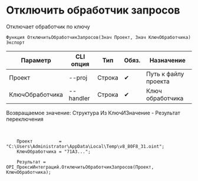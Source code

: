 ﻿---
sidebar_position: 6
---


# Отключить обработчик запросов
 Отключает обработчик по ключу



`Функция ОтключитьОбработчикЗапросов(Знач Проект, Знач КлючОбработчика) Экспорт`

  | Параметр | CLI опция | Тип | Обяз. | Назначение |
  |-|-|-|-|-|
  | Проект | --proj | Строка | &#x2714; | Путь к файлу проекта |
  | КлючОбработчика | --handler | Строка | &#x2714; | Ключ обработчика |

  
  Возвращаемое значение:   Структура Из КлючИЗначение - Результат переключения

<br/>




```bsl title="Пример использования для 1С:Предприятие/OneScript"
    Проект          = "C:\Users\Administrator\AppData\Local\Temp\v8_80F8_31.oint";
    КлючОбработчика = "71A3...";

    Результат = OPI_ПроксиИнтеграций.ОтключитьОбработчикЗапросов(Проект, КлючОбработчика);
```
    




